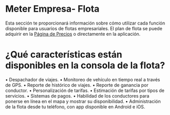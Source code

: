 # Meter Empresa- Flota


Esta sección te proporcionará información sobre cómo utilizar cada función disponible para usuarios de flotas empresariales. El plan de flota se puede adquirir en la [Página de Precios](https://www.meterapp.co/pricing) o directamente en la aplicación.



# ¿Qué características están disponibles en la consola de la flota?

• Despachador de viajes.
• Monitoreo de vehículo en tiempo real a través de GPS.
• Reporte de histórico de viajes.
• Reporte de ganancia por conductor.
• Personalización de tarifas.
• Estimación de tarifas por tipos de servicios.
• Sistemas de pagos.
• Habilidad de los conductores para ponerse en línea en el mapa y mostrar su disponibilidad.
• Administración de la flota desde tu teléfono, con app disponible en Android e iOS.
